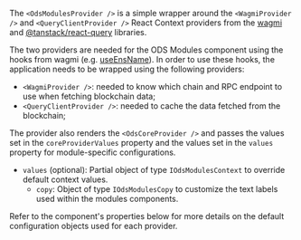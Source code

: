 
<Meta title="Modules/Components/OdsModulesProvider" />

<Title>OdsModulesProvider</Title>

The `<OdsModulesProvider />` is a simple wrapper around the `<WagmiProvider />` and `<QueryClientProvider />` React
Context providers from the [wagmi](https://wagmi.sh/) and [@tanstack/react-query](https://tanstack.com/query) libraries.

The two providers are needed for the ODS Modules component using the hooks from wagmi (e.g.
[useEnsName](https://wagmi.sh/react/api/hooks/useEnsName)). In order to use these hooks, the application needs to be
wrapped using the following providers:

-   `<WagmiProvider />`: needed to know which chain and RPC endpoint to use when fetching blockchain data;
-   `<QueryClientProvider />`: needed to cache the data fetched from the blockchain;

The provider also renders the `<OdsCoreProvider />` and passes the values set in the `coreProviderValues` property and
the values set in the `values` property for module-specific configurations.

-   `values` (optional): Partial object of type `IOdsModulesContext` to override default context values.
    -   `copy`: Object of type `IOdsModulesCopy` to customize the text labels used within the modules components.

Refer to the component's properties below for more details on the default configuration objects used for each provider.

<ArgTypes of={OdsModulesProvider} />
